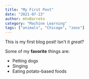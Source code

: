 ```yaml
---
title: "My First Post"
date: "2021-07-23"
author: mtnBarreto
category: "Machine Learning"
tags: ["animals", "Chicago", "zoos"]
---
```


This is my first blog post! Isn't it *great*?

Some of my **favorite** things are:

* Petting dogs
* Singing
* Eating potato-based foods